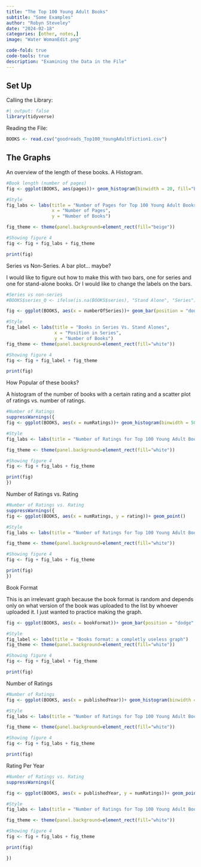 ```yaml
---
title: "The Top 100 Young Adult Books"
subtitle: "Some Examples"
author: "Robyn Steveley"
date: "2024-02-18"
categories: [other, notes,]
image: "Water WomanEdit.png"

code-fold: true
code-tools: true
description: "Examining the Data in the File"
---
```


## Set Up

Calling the Library:

```r
#| output: false
library(tidyverse)
```

Reading the File:

```r
BOOKS <- read.csv("goodreads_Top100_YoungAdultFiction1.csv")
```

## The Graphs

An overview of the length of these books. A Histogram.

```r
#Book length (number of pages)
fig <- ggplot(BOOKS, aes(pages))+ geom_histogram(binwidth = 20, fill="blue")

#Style
fig_labs <- labs(title = "Number of Pages for Top 100 Young Adult Books",
                 x = "Number of Pages",
                 y = "Number of Books")

fig_theme <- theme(panel.background=element_rect(fill="beige"))

#Showing figure 4
fig <- fig + fig_labs + fig_theme

print(fig)
```

Series vs Non-Series. A bar plot... maybe?

I would like to figure out how to make this with two bars, one for series and one for stand-alone books. Or I would like to change the labels on the bars.

```r
#Series vs non-series
#BOOKS$series_Q <- ifelse(is.na(BOOKS$series), "Stand Alone", "Series") 

fig <- ggplot(BOOKS, aes(x = numberOfSeries))+ geom_bar(position = "dodge", color = "navy", fill = "blue")

#Style
fig_label <- labs(title = "Books in Series Vs. Stand Alones",
                  x = "Position in Series",
                  y = "Number of Books")
fig_theme <- theme(panel.background=element_rect(fill="white"))

#Showing figure 4
fig <- fig + fig_label + fig_theme

print(fig)
```

How Popular of these books?

A histogram of the number of books with a certain rating and a scatter plot of ratings vs. number of ratings.

```r
#Number of Ratings
suppressWarnings({
fig <- ggplot(BOOKS, aes(x = numRatings))+ geom_histogram(binwidth = 50000)

#Style
fig_labs <- labs(title = "Number of Ratings for Top 100 Young Adult Books")

fig_theme <- theme(panel.background=element_rect(fill="white"))

#Showing figure 4
fig <- fig + fig_labs + fig_theme

print(fig)
})
```

Number of Ratings vs. Rating
```r
#Number of Ratings vs. Rating
suppressWarnings({
fig <- ggplot(BOOKS, aes(x = numRatings, y = rating))+ geom_point()

#Style
fig_labs <- labs(title = "Number of Ratings for Top 100 Young Adult Books")

fig_theme <- theme(panel.background=element_rect(fill="white"))

#Showing figure 4
fig <- fig + fig_labs + fig_theme

print(fig)
})
```

Book Format

::: callout-note
This is an irrelevant graph because the book format is random and depends only on what version of the book was uploaded to the list by whoever uploaded it. I just wanted to practice making the graph.
:::

```r
fig <- ggplot(BOOKS, aes(x = bookFormat))+ geom_bar(position = "dodge", color = "red", fill = "pink")

#Style
fig_label <- labs(title = "Books format: a completly useless graph")
fig_theme <- theme(panel.background=element_rect(fill="white"))

#Showing figure 4
fig <- fig + fig_label + fig_theme

print(fig)
```

Number of Ratings

```r
#Number of Ratings
fig <- ggplot(BOOKS, aes(x = publishedYear))+ geom_histogram(binwidth = 1)

#Style
fig_labs <- labs(title = "Number of Ratings for Top 100 Young Adult Books")

fig_theme <- theme(panel.background=element_rect(fill="white"))

#Showing figure 4
fig <- fig + fig_labs + fig_theme

print(fig)
```

Rating Per Year

```r
#Number of Ratings vs. Rating
suppressWarnings({

fig <- ggplot(BOOKS, aes(x = publishedYear, y = numRatings))+ geom_point()

#Style
fig_labs <- labs(title = "Number of Ratings for Top 100 Young Adult Books")

fig_theme <- theme(panel.background=element_rect(fill="white"))

#Showing figure 4
fig <- fig + fig_labs + fig_theme

print(fig)

})

```

